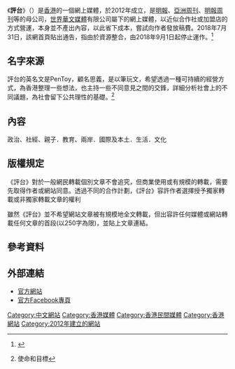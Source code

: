 {{primarysources|time=2018-02-02T19:44:00+00:00}}
{{expand|time=2014-07-28T13:26:43+00:00}}
{{Infobox website
| name = 評台<br/>PenToy
| logo = Pentoy logo.png
| logo_size = 300 px
| logocaption = <!---->
| collapsible = <!--是否折叠 可设定 yes-->
| collapsetext = <!--折叠部分的标题文字-->
| caption = <!---->
| screenshot =
| url                  = {{url|https://www.pentoy.hk/}}
| slogan               = <!---->
| commercial           = <!---->
| type                 = <!---->
| registration         = <!---->
| language             = [[繁體中文|繁體中文]]
| num_users            = <!---->
| content_license      = <!---->
| programming language = <!---->
| owner                = [[世界華文媒體|世界華文媒體]]
| position             = <!---->
| editor               = 
| launch_date          = {{Start date and age|2012}} 
| current_status       = 在2018年9月1日起停止運作
| revenue              = <!---->
| alexa                = 
| ip                   = 
}}


《'''評台'''》（{{lang-en|''Pen Toy''}}）是[[香港|香港]]的一個網上媒體，於2012年成立，是[[明報|明報]]、[[亞洲周刊|亞洲周刊]]、[[明報周刊|明報周刊]]等的母公司，[[世界華文媒體|世界華文媒體]]有限公司屬下的網上媒體，以近似合作社或加盟店的方式營運，本身並不產出內容，以此省下成本，嘗試向作者發放稿費。2018年7月31日，該網首頁貼出通告，指由於資源整合，由2018年9月1日起停止運作。<ref>{{cite news |author1=張雅婷 |title=明報同系網媒《評台》9月1日起停運　稱「資源整合」 |url=https://www.hk01.com/%E7%A4%BE%E6%9C%83%E6%96%B0%E8%81%9E/217135/%E6%98%8E%E5%A0%B1%E5%90%8C%E7%B3%BB%E7%B6%B2%E5%AA%92-%E8%A9%95%E5%8F%B0-9%E6%9C%881%E6%97%A5%E8%B5%B7%E5%81%9C%E9%81%8B-%E7%A8%B1-%E8%B3%87%E6%BA%90%E6%95%B4%E5%90%88 |accessdate=2018-08-12 |publisher=香港01 |date=2018-07-31 |archive-date=2018-08-12 |archive-url=https://web.archive.org/web/20180812115649/https://www.hk01.com/%E7%A4%BE%E6%9C%83%E6%96%B0%E8%81%9E/217135/%E6%98%8E%E5%A0%B1%E5%90%8C%E7%B3%BB%E7%B6%B2%E5%AA%92-%E8%A9%95%E5%8F%B0-9%E6%9C%881%E6%97%A5%E8%B5%B7%E5%81%9C%E9%81%8B-%E7%A8%B1-%E8%B3%87%E6%BA%90%E6%95%B4%E5%90%88 |dead-url=no }}</ref>

==名字來源==
評台的英名文是PenToy，顧名思義，是以筆玩文，希望透過一種可持續的經營方式，為香港整理一些想法，也主持一些不同意見之間的交鋒，詳細分析社會上的不同議題，為社會留下公共理性的基礎。<ref name=":0">{{cite web |url=http://www.pentoy.hk/aboutus/ |title=存档副本 |accessdate=2014-07-28 |deadurl=yes |archiveurl=https://web.archive.org/web/20140730074055/http://www.pentoy.hk/aboutus/ |archivedate=2014-07-30 }} 使命和目標</ref>

==內容==
政治、社經、親子．教育、兩岸．國際及本土．生活．文化

==版權規定==
《評台》對於一般網民轉載個別文章不會追究，但商業使用或有規模的轉載，需要先取得作者或網站同意。透過不同的合作計劃，《評台》容許作者選擇授予獨家轉載或非獨家轉載文章的權利

雖然《評台》並不希望網站文章被有規模地全文轉載，但出容許任何媒體或網站轉載任何文章的首段(以250字為限)，並貼上文章連結。

==參考資料==
{{reflist|30em}}

==外部連結==
*[http://www.pentoy.hk/ 官方網站] {{Wayback|url=http://www.pentoy.hk/ |date=20150705215959 }}
*[https://www.facebook.com/pentoyhk/ 官方Facebook專頁] {{Wayback|url=https://www.facebook.com/pentoyhk/ |date=20210309002543 }}

[[Category:中文網站|Category:中文網站]]

[[Category:香港媒體|Category:香港媒體]]
[[Category:香港民間媒體|Category:香港民間媒體]]
[[Category:香港網站|Category:香港網站]]
[[Category:2012年建立的網站|Category:2012年建立的網站]]